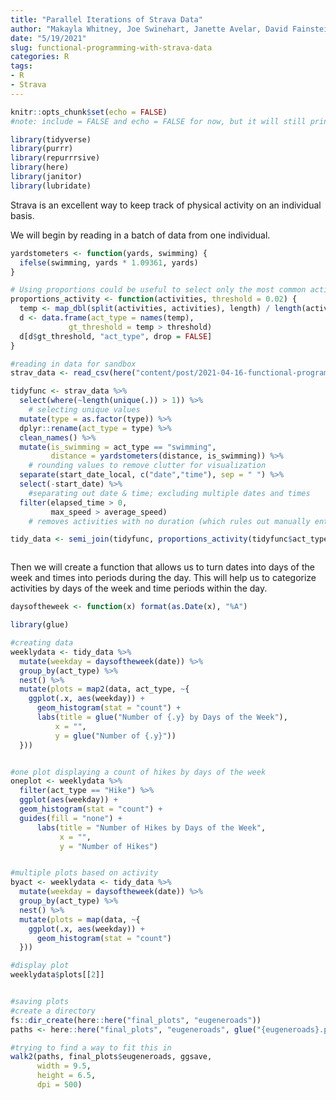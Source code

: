 ```yaml
---
title: "Parallel Iterations of Strava Data"
author: "Makayla Whitney, Joe Swinehart, Janette Avelar, David Fainstein"
date: "5/19/2021"
slug: functional-programming-with-strava-data
categories: R
tags:
- R
- Strava
---
```



```r
knitr::opts_chunk$set(echo = FALSE)
#note: include = FALSE and echo = FALSE for now, but it will still print messages and can be coerced to show full chunks of code if we desire

library(tidyverse)
library(purrr)
library(repurrrsive)
library(here)
library(janitor)
library(lubridate)

```

Strava is an excellent way to keep track of physical activity on an individual basis. 

We will begin by reading in a batch of data from one individual.

```r
yardstometers <- function(yards, swimming) {
  ifelse(swimming, yards * 1.09361, yards)
}

```

```r
# Using proportions could be useful to select only the most common activities (e.g., >1%)
proportions_activity <- function(activities, threshold = 0.02) {
  temp <- map_dbl(split(activities, activities), length) / length(activities)
  d <- data.frame(act_type = names(temp),
             gt_threshold = temp > threshold)
  d[d$gt_threshold, "act_type", drop = FALSE]
}
```


```r
#reading in data for sandbox
strav_data <- read_csv(here("content/post/2021-04-16-functional-programming-with-strava-data/data", "strav_csv.csv"))

tidyfunc <- strav_data %>% 
  select(where(~length(unique(.)) > 1)) %>%
    # selecting unique values
  mutate(type = as.factor(type)) %>% 
  dplyr::rename(act_type = type) %>% 
  clean_names() %>% 
  mutate(is_swimming = act_type == "swimming",
         distance = yardstometers(distance, is_swimming)) %>% 
    # rounding values to remove clutter for visualization
  separate(start_date_local, c("date","time"), sep = " ") %>% 
  select(-start_date) %>% 
    #separating out date & time; excluding multiple dates and times
  filter(elapsed_time > 0,
         max_speed > average_speed)
    # removes activities with no duration (which rules out manually entered activities where no time is supplied) and also incorrect calculations where Strava defines the an average speed that is higher than the max speed (this most often occurs in swimming)

tidy_data <- semi_join(tidyfunc, proportions_activity(tidyfunc$act_type))



```

Then we will create a function that allows us to turn dates into days of the week and times into periods during the day. This will help us to categorize activities by days of the week and time periods within the day.

```r

daysoftheweek <- function(x) format(as.Date(x), "%A")

library(glue)

#creating data
weeklydata <- tidy_data %>%
  mutate(weekday = daysoftheweek(date)) %>% 
  group_by(act_type) %>% 
  nest() %>% 
  mutate(plots = map2(data, act_type, ~{
    ggplot(.x, aes(weekday)) +
      geom_histogram(stat = "count") +
      labs(title = glue("Number of {.y} by Days of the Week"),
          x = "",
          y = glue("Number of {.y}"))
  }))


#one plot displaying a count of hikes by days of the week
oneplot <- weeklydata %>%
  filter(act_type == "Hike") %>%
  ggplot(aes(weekday)) +
  geom_histogram(stat = "count") +
  guides(fill = "none") +
      labs(title = "Number of Hikes by Days of the Week",
           x = "",
           y = "Number of Hikes")


#multiple plots based on activity 
byact <- weeklydata <- tidy_data %>%
  mutate(weekday = daysoftheweek(date)) %>%
  group_by(act_type) %>%
  nest() %>%
  mutate(plots = map(data, ~{
    ggplot(.x, aes(weekday)) +
      geom_histogram(stat = "count")
  }))

#display plot
weeklydata$plots[[2]]



```


```r

#saving plots
#create a directory
fs::dir_create(here::here("final_plots", "eugeneroads"))
paths <- here::here("final_plots", "eugeneroads", glue("{eugeneroads}.png"))

#trying to find a way to fit this in
walk2(paths, final_plots$eugeneroads, ggsave,
      width = 9.5, 
      height = 6.5,
      dpi = 500)

````

